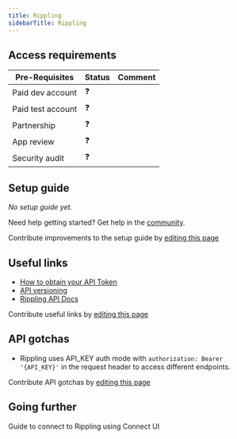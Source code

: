 ```yaml
---
title: Rippling
sidebarTitle: Rippling
---
```



<Overview />
<PreBuiltTooling />
<PreBuiltUseCases />

## Access requirements
| Pre-Requisites | Status | Comment|
| - | - | - |
| Paid dev account | ❓ |  |
| Paid test account | ❓ |  |
| Partnership | ❓ | |
| App review | ❓ |  |
| Security audit | ❓ | |


## Setup guide

_No setup guide yet._

<Tip>Need help getting started? Get help in the [community](https://nango.dev/slack).</Tip>

<Note>Contribute improvements to the setup guide by [editing this page](https://github.com/nangohq/nango/tree/master/docs-v2/integrations/all/rippling.mdx)</Note>


## Useful links

-   [How to obtain your API Token](https://developer.rippling.com/documentation/rest-api/guides/api-tokens#create)
-   [API versioning](https://developer.rippling.com/documentation/rest-api#versioning)
-   [Rippling API Docs](https://developer.rippling.com/documentation/rest-api)

<Note>Contribute useful links by [editing this page](https://github.com/nangohq/nango/tree/master/docs-v2/integrations/all/rippling.mdx)</Note>

## API gotchas

- Rippling uses API_KEY auth mode with `authorization: Bearer '{API_KEY}'` in the request header to access different endpoints.

<Note>Contribute API gotchas by [editing this page](https://github.com/nangohq/nango/tree/master/docs-v2/integrations/all/rippling.mdx)</Note>

## Going further

<Card title="Connect to Rippling" icon="link" href="/integrations/all/rippling/connect" horizontal>
  Guide to connect to Rippling using Connect UI
</Card>